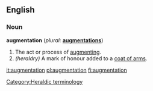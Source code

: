 ==English==

===Noun===
'''augmentation'''  (''plural:'' '''[[augmentations]]''')
# The act or process of [[augment]]ing.
# ''(heraldry)'' A mark of honour added to a [[coat of arms]].

[[Category:Heraldic terminology]]

[[it:augmentation]]
[[pl:augmentation]]
[[fi:augmentation]]